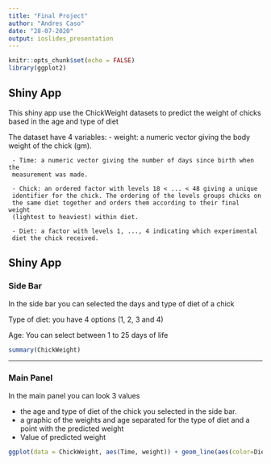 ```yaml
---
title: "Final Project"
author: "Andres Caso"
date: "28-07-2020"
output: ioslides_presentation
---
```


```r
knitr::opts_chunk$set(echo = FALSE)
library(ggplot2)
```

## Shiny App

This shiny app use the ChickWeight datasets to predict the weight of chicks based in the age and type of diet

The dataset have 4 variables:
     - weight: a numeric vector giving the body weight of the chick (gm).

     - Time: a numeric vector giving the number of days since birth when the 
     measurement was made.

     - Chick: an ordered factor with levels 18 < ... < 48 giving a unique 
     identifier for the chick. The ordering of the levels groups chicks on 
     the same diet together and orders them according to their final weight 
     (lightest to heaviest) within diet.

     - Diet: a factor with levels 1, ..., 4 indicating which experimental 
     diet the chick received.


## Shiny App

### Side Bar

In the side bar you can selected the days and type of diet of a chick

Type of diet: you have 4 options (1, 2, 3 and 4)

Age: You can select between 1 to 25 days of life

```r
summary(ChickWeight)
```

---

### Main Panel

In the main panel you can look 3 values

- the age and type of diet of the chick you selected in the side bar. 
- a graphic of the weights and age separated for the type of diet and a point with the predicted weight
- Value of predicted weight

```r
ggplot(data = ChickWeight, aes(Time, weight)) + geom_line(aes(color=Diet))
```

